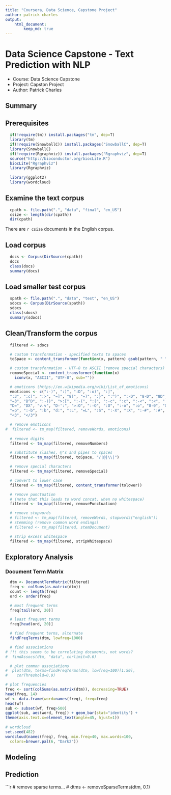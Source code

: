 ```yaml
---
title: "Coursera, Data Science, Capstone Project"
author: patrick charles  
output:  
    html_document:
        keep_md: true
---
```


# Data Science Capstone - Text Prediction with NLP
- Course: Data Science Capstone
- Project: Capston Project
- Author: Patrick Charles

## Summary

## Prerequisites

```r
  if(!require(tm)) install.packages("tm", dep=T)
  library(tm)
  if(!require(SnowballC)) install.packages("SnowballC", dep=T)
  library(SnowballC)
  if(!require(Rgraphviz)) install.packages("Rgraphviz", dep=T)
  source("http://bioconductor.org/biocLite.R")
  biocLite("Rgraphviz")
  library(Rgraphviz)
  
  library(ggplot2)
  library(wordcloud)
```

## Examine the text corpus
```r
  cpath <- file.path(".", "data", "final", "en_US")
  csize <- length(dir(cpath))
  dir(cpath)
```
There are `r csize` documents in the English corpus.

## Load corpus
```r
  docs <- Corpus(DirSource(cpath))
  docs
  class(docs)
  summary(docs)
```

## Load smaller test corpus
```r
  spath <- file.path(".", "data", "test", "en_US")
  sdocs <- Corpus(DirSource(spath))
  sdocs
  class(sdocs)
  summary(sdocs)
```

## Clean/Transform the corpus
```r
  filtered <- sdocs

  # custom transformation - specified texts to spaces
  toSpace <- content_transformer(function(x, pattern) gsub(pattern, " ", x))

  # custom transformation - UTF-8 to ASCII (remove special characters)
  removeSpecial <- content_transformer(function(x)
    iconv(x, "ASCII", "UTF-8", sub=""))

  # emoticons (https://en.wikipedia.org/wiki/List_of_emoticons)
  emoticons <- c(":-)", ":)", ":D", ":o)", ":]",
  ":3", ":c)", ":>", "=]", "8)", "=)", ":}", ":^)", ":-D", "8-D", "8D", "x-D", "xD", "X-D", "XD", "=-D", "=D", "=-3",
  "=3", "B^D", ":-))", ">:[", ":-(", ":(", ":-c", ":c", ":-<", ":<", ":-[", ":[", ":{", ";(", ":-||", ":@", ">:(", ":'-(", ":'(", ":'-)", ":')", "D:<", "D:", "D8", "D;",
  "D=", "DX", "v.v", "D-':", ">:O", ":-O", ":O", ":-o", ":o", "8-0", "O_O", "o-o", "O_o", "o_O", "o_o", "O-O", ";D", ">:P", ":-P", ":P", "X-P", "x-p", "xp", "XP", ":-p", ":p", 
  "=p", ":-b", ":b", "d:", ":L", "=L", ":S", ":-X", ":X", ":-#", ":#", "O:-)", "0:-3", "0:3", "0:-)", "0:)", "0;^)", ":-J", "|-O", 
  "<3", "</3")

  # remove emoticons
#  filtered <- tm_map(filtered, removeWords, emoticons)
  
  # remove digits
  filtered <- tm_map(filtered, removeNumbers)

  # substitute slashes, @'s and pipes to spaces
  filtered <- tm_map(filtered, toSpace, "/|@|\\|")

  # remove special characters
  filtered <- tm_map(filtered, removeSpecial)

  # convert to lower case
  filtered <- tm_map(filtered, content_transformer(tolower))

  # remove punctuation
  # (note that this leads to word concat, when no whitespace)
  filtered <- tm_map(filtered, removePunctuation)

  # remove stopwords
  # filtered <- tm_map(filtered, removeWords, stopwords("english"))
  # stemming (remove common word endings)
  # filtered <- tm_map(filtered, stemDocument)

  # strip excess whitespace
  filtered <- tm_map(filtered, stripWhitespace)
```  

## Exploratory Analysis

### Document Term Matrix

```r
  dtm <- DocumentTermMatrix(filtered)
  freq <- colSums(as.matrix(dtm))
  count <- length(freq)
  ord <- order(freq)

  # most frequent terms
  freq[tail(ord, 20)]

  # least frequent terms
  freq[head(ord, 20)]

  # find frequent terms, alternate
  findFreqTerms(dtm, lowfreq=1000)

  # find associations
# !!! this seems to be correlating documents, not words?  
#  findAssocs(dtm, "data", corlimit=0.6)

  # plot common associations
#  plot(dtm, terms=findFreqTerms(dtm, lowfreq=100)[1:50],
#    corThreshold=0.9)

# plot frequencies
freq <- sort(colSums(as.matrix(dtm)), decreasing=TRUE)
head(freq, 14)
wf <- data.frame(word=names(freq), freq=freq)
head(wf)
sub <- subset(wf, freq>500)
ggplot(sub, aes(word, freq)) + geom_bar(stat="identity") + 
theme(axis.text.x=element_text(angle=45, hjust=1))
  
# wordcloud
set.seed(482)
wordcloud(names(freq), freq, min.freq=40, max.words=100,
  colors=brewer.pal(6, "Dark2"))


```
## Modeling

## Prediction



```r
# remove sparse terms...
#   dtms <- removeSparseTerms(dtm, 0.1)

